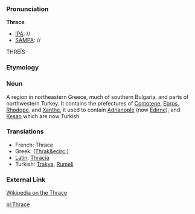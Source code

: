 ===Pronunciation===

'''Thrace'''
*[[IPA]]: //
*[[SAMPA]]: //
THRE&Iuml;S
===Etymology===

=== Noun ===

A region in northeastern Greece, much of southern Bulgaria, and parts of northwestern Turkey. It contains the prefectures of [[Comotene]], [[Ebros]], [[Rhodope]], and [[Xanthi|Xanthe]], it used to contain [[Adrianople]] (now [[Edirne]]), and [[Kesan]] which are now Turkish
===Translations===

*French: Thrace
*Greek: ([[Thrak&ecirc;]])
*[[Latin]]: [[Thracia]]
*Turkish: [[Trakya]], [[Rumeli]]

===External Link===

[[wikipedia:en:Thrace|Wikipedia on the Thrace]]

[[pl:Thrace]]